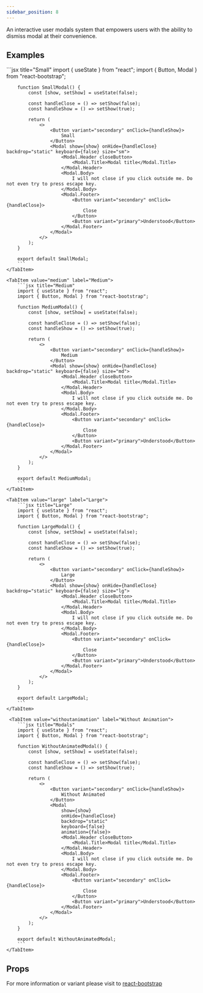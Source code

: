 ```yaml
---
sidebar_position: 8
---
```


An interactive user modals system that empowers users with the ability to dismiss modal at their convenience.


## Examples

<CodePreview>
    <div className="d-flex gap-2">
        <SmallModal />
        <MediumModal />
        <LargeModal />
        <WithoutAnimatedModal />
    </div>
</CodePreview>

<Tabs>
    <TabItem value="small" label="Small">
        ```jsx title="Small"
        import { useState } from "react";
        import { Button, Modal } from "react-bootstrap";

        function SmallModal() {
            const [show, setShow] = useState(false);

            const handleClose = () => setShow(false);
            const handleShow = () => setShow(true);

            return (
                <>
                    <Button variant="secondary" onClick={handleShow}>
                        Small
                    </Button>
                    <Modal show={show} onHide={handleClose} backdrop="static" keyboard={false} size="sm">
                        <Modal.Header closeButton>
                            <Modal.Title>Modal title</Modal.Title>
                        </Modal.Header>
                        <Modal.Body>
                            I will not close if you click outside me. Do not even try to press escape key.
                        </Modal.Body>
                        <Modal.Footer>
                            <Button variant="secondary" onClick={handleClose}>
                                Close
                            </Button>
                            <Button variant="primary">Understood</Button>
                        </Modal.Footer>
                    </Modal>
                </>
            );
        }

        export default SmallModal;
        ```
    </TabItem>
    
    <TabItem value="medium" label="Medium">
        ```jsx title="Medium"
        import { useState } from "react";
        import { Button, Modal } from "react-bootstrap";

        function MediumModal() {
            const [show, setShow] = useState(false);

            const handleClose = () => setShow(false);
            const handleShow = () => setShow(true);

            return (
                <>
                    <Button variant="secondary" onClick={handleShow}>
                        Medium
                    </Button>
                    <Modal show={show} onHide={handleClose} backdrop="static" keyboard={false} size="md">
                        <Modal.Header closeButton>
                            <Modal.Title>Modal title</Modal.Title>
                        </Modal.Header>
                        <Modal.Body>
                            I will not close if you click outside me. Do not even try to press escape key.
                        </Modal.Body>
                        <Modal.Footer>
                            <Button variant="secondary" onClick={handleClose}>
                                Close
                            </Button>
                            <Button variant="primary">Understood</Button>
                        </Modal.Footer>
                    </Modal>
                </>
            );
        }

        export default MediumModal;
        ```
    </TabItem>

    <TabItem value="large" label="Large">
        ```jsx title="Large"
        import { useState } from "react";
        import { Button, Modal } from "react-bootstrap";

        function LargeModal() {
            const [show, setShow] = useState(false);

            const handleClose = () => setShow(false);
            const handleShow = () => setShow(true);

            return (
                <>
                    <Button variant="secondary" onClick={handleShow}>
                        Large
                    </Button>
                    <Modal show={show} onHide={handleClose} backdrop="static" keyboard={false} size="lg">
                        <Modal.Header closeButton>
                            <Modal.Title>Modal title</Modal.Title>
                        </Modal.Header>
                        <Modal.Body>
                            I will not close if you click outside me. Do not even try to press escape key.
                        </Modal.Body>
                        <Modal.Footer>
                            <Button variant="secondary" onClick={handleClose}>
                                Close
                            </Button>
                            <Button variant="primary">Understood</Button>
                        </Modal.Footer>
                    </Modal>
                </>
            );
        }

        export default LargeModal;
        ```
    </TabItem>

     <TabItem value="withoutanimation" label="Without Animation">
        ```jsx title="Modals"
        import { useState } from "react";
        import { Button, Modal } from "react-bootstrap";

        function WithoutAnimatedModal() {
            const [show, setShow] = useState(false);

            const handleClose = () => setShow(false);
            const handleShow = () => setShow(true);

            return (
                <>
                    <Button variant="secondary" onClick={handleShow}>
                        Without Animated
                    </Button>
                    <Modal
                        show={show}
                        onHide={handleClose}
                        backdrop="static"
                        keyboard={false}
                        animation={false}>
                        <Modal.Header closeButton>
                            <Modal.Title>Modal title</Modal.Title>
                        </Modal.Header>
                        <Modal.Body>
                            I will not close if you click outside me. Do not even try to press escape key.
                        </Modal.Body>
                        <Modal.Footer>
                            <Button variant="secondary" onClick={handleClose}>
                                Close
                            </Button>
                            <Button variant="primary">Understood</Button>
                        </Modal.Footer>
                    </Modal>
                </>
            );
        }

        export default WithoutAnimatedModal;
        ```
    </TabItem>
</Tabs>

## Props
For more information or variant please visit to <a href="https://react-bootstrap.netlify.app/docs/components/modal#overview" target="_blank">react-bootstrap</a>